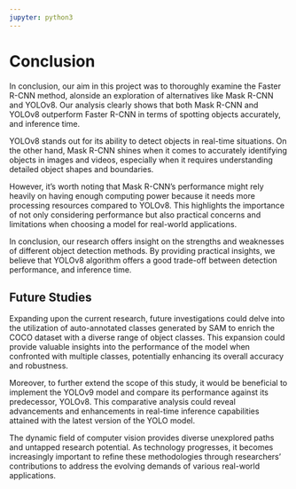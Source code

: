```yaml
---
jupyter: python3
---
```


# Conclusion

In conclusion, our aim in this project was to thoroughly examine the Faster R-CNN method, alonside an exploration of alternatives like Mask R-CNN and YOLOv8. Our analysis clearly shows that both Mask R-CNN and YOLOv8 outperform Faster R-CNN in terms of spotting objects accurately, and inference time.

YOLOv8 stands out for its ability to detect objects in real-time situations. On the other hand, Mask R-CNN shines when it comes to accurately identifying objects in images and videos, especially when it requires understanding detailed object shapes and boundaries.

However, it's worth noting that Mask R-CNN's performance might rely heavily on having enough computing power because it needs more processing resources compared to YOLOv8. This highlights the importance of not only considering performance but also practical concerns and limitations when choosing a model for real-world applications.

In conclusion, our research offers insight on the strengths and weaknesses of different object detection methods. By providing practical insights, we believe that YOLOv8 algorithm offers a good trade-off between detection performance, and inference time.

## Future Studies

Expanding upon the current research, future investigations could delve into the utilization of auto-annotated classes generated by SAM to enrich the COCO dataset with a diverse range of object classes. This expansion could provide valuable insights into the performance of the model when confronted with multiple classes, potentially enhancing its overall accuracy and robustness.

Moreover, to further extend the scope of this study, it would be beneficial to implement the YOLOv9 model and compare its performance against its predecessor, YOLOv8. This comparative analysis could reveal advancements and enhancements in real-time inference capabilities attained with the latest version of the YOLO model.

The dynamic field of computer vision provides diverse unexplored paths and untapped research potential. As technology progresses, it becomes increasingly important to refine these methodologies through researchers' contributions to address the evolving demands of various real-world applications.
